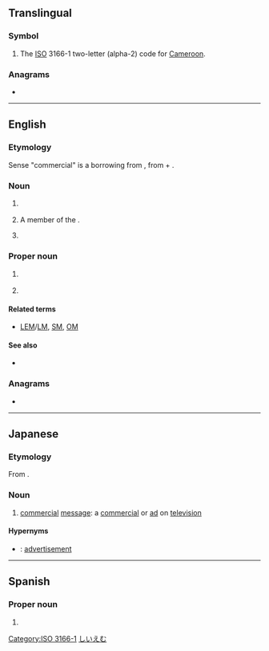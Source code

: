 {{also|cm|Cm|cM|.cm|c.m.}}
==Translingual==

===Symbol===
{{mul-symbol}}

# The [[ISO]] 3166-1 two-letter (alpha-2) code for [[Cameroon]].

[[Category:ISO 3166-1]]

===Anagrams===
* {{l|mul|MC}}

----

==English==
{{wikipedia}}

===Etymology===
Sense "commercial" is a borrowing from {{bor|en|ja|CM||promotional video}}, from {{der|en|en|commercial}} + {{m|en|message}}.

===Noun===
{{en-noun}}

# {{lb|en|India}} {{initialism of|en|chief minister}}
# A member of the {{w|Order of Canada}}.
# {{lb|en|Japan}} {{initialism of|en|commercial message}}

===Proper noun===
{{en-proper noun|-}}

# {{lb|en|US|space science}} {{initialism of|en|{{w|Command Module}}}}
# {{initialism of|en|{{w|College of Medicine}}}}

====Related terms====
* {{sense|Command Module}} [[LEM]]/[[LM]], [[SM]], [[OM]]

====See also====
* {{sense|Command Module}} {{pedia|Command Module}}

===Anagrams===
* {{anagrams|en|a=cm|M/C|MC|Mc|Mc-|mc}}

----

==Japanese==

===Etymology===
From {{m|ja|コマーシャルメッセージ|lit=commercial message|tr=komāsharu messēji}}.

===Noun===
{{ja-noun|シー%エム}}

# [[commercial]] [[message]]: a [[commercial]] or [[ad]] on [[television]]

====Hypernyms====
* {{ja-r|広%告|こう%こく}}: [[advertisement]]

[[Category:ja:Advertising|しいえむ]]

----

==Spanish==

===Proper noun===
{{head|es|proper noun|g=?}}

# {{abbreviation of|es|Campeche}}